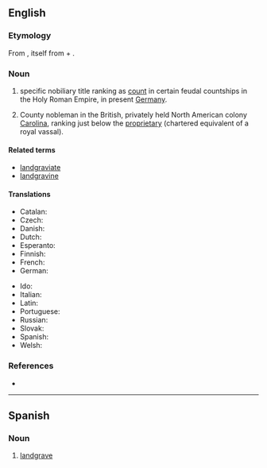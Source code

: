 ==English==
{{wikipedia}}

===Etymology===
From {{etyl|de|en}} {{m|de|Landgraf}}, itself from {{m|de|Land||land, territory, principality}} + {{m|de|Graf||count}}.

===Noun===
{{en-noun}}

# {{lb|en|rare}} specific nobiliary title ranking as [[count]] in certain feudal countships in the Holy Roman Empire, in present [[Germany]].
# County nobleman in the British, privately held North American colony [[Carolina]], ranking just below the [[proprietary]] (chartered equivalent of a royal vassal).

====Related terms====
* [[landgraviate]]
* [[landgravine]]

====Translations====
{{trans-top|renderings of Landgraf}}
* Catalan: {{t|ca|landgravi|m}}
* Czech: {{t|cs|lankrabě|m}}
* Danish: {{t|da|landgreve|c}}
* Dutch: {{t+|nl|landgraaf|m}}
* Esperanto: {{t|eo|landgrafo}}
* Finnish: {{t+|fi|maakreivi}}
* French: {{t+|fr|landgrave|m}}
* German: {{t+|de|Landgraf|m}}
{{trans-mid}}
* Ido: {{t+|io|landgravo}}
* Italian: {{t+|it|langravio|m}}
* Latin: {{t|la|comes prīncipālis|m}} {{qualifier|Mediaeval}}
* Portuguese: {{t|pt|landegrave|m}}
* Russian: {{t+|ru|ландгра́ф}}
* Slovak: {{t|sk|landgróf|m}}
* Spanish: {{t|es|landgrave|m}}
* Welsh: {{t|cy|tiriarll|m}}
{{trans-bottom}}

{{trans-top|county nobleman in the British colony Carolina}}
{{trans-mid}}
{{trans-bottom}}

===References===
* {{R:Websters}}

----

==Spanish==
{{wikipedia|lang=es}}

===Noun===
{{es-noun|m|landgraves}}

# [[#English|landgrave]]